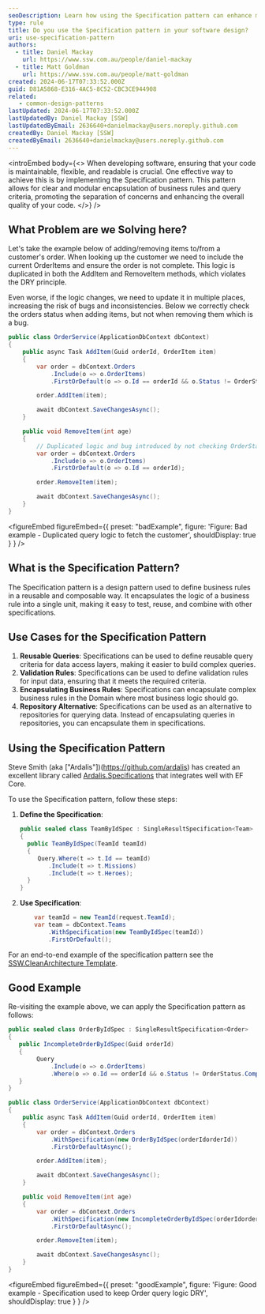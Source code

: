 ```yaml
---
seoDescription: Learn how using the Specification pattern can enhance maintainability, flexibility, and readability in software development.
type: rule
title: Do you use the Specification pattern in your software design?
uri: use-specification-pattern
authors:
  - title: Daniel Mackay
    url: https://www.ssw.com.au/people/daniel-mackay
  - title: Matt Goldman
    url: https://www.ssw.com.au/people/matt-goldman
created: 2024-06-17T07:33:52.000Z
guid: D81A5868-E316-4AC5-8C52-CBC3CE944908
related:
   - common-design-patterns
lastUpdated: 2024-06-17T07:33:52.000Z
lastUpdatedBy: Daniel Mackay [SSW]
lastUpdatedByEmail: 2636640+danielmackay@users.noreply.github.com
createdBy: Daniel Mackay [SSW]
createdByEmail: 2636640+danielmackay@users.noreply.github.com
---
```


<introEmbed
  body={<>
When developing software, ensuring that your code is maintainable, flexible, and readable is crucial. One effective way to achieve this is by implementing the Specification pattern. This pattern allows for clear and modular encapsulation of business rules and query criteria, promoting the separation of concerns and enhancing the overall quality of your code.
  </>}
/>
## What Problem are we Solving here?

Let's take the example below of adding/removing items to/from a customer's order.  When looking up the customer we need to include the current OrderItems and ensure the order is not complete.  This logic is duplicated in both the AddItem and RemoveItem methods, which violates the DRY principle.

Even worse, if the logic changes, we need to update it in multiple places, increasing the risk of bugs and inconsistencies.  Below we correctly check the orders status when adding items, but not when removing them which is a bug.

```csharp
public class OrderService(ApplicationDbContext dbContext)
{
    public async Task AddItem(Guid orderId, OrderItem item)
    {
        var order = dbContext.Orders
            .Include(o => o.OrderItems)
            .FirstOrDefault(o => o.Id == orderId && o.Status != OrderStatus.Complete);

        order.AddItem(item);

        await dbContext.SaveChangesAsync();
    }

    public void RemoveItem(int age)
    {
        // Duplicated logic and bug introduced by not checking OrderStatus
        var order = dbContext.Orders
            .Include(o => o.OrderItems)
            .FirstOrDefault(o => o.Id == orderId);

        order.RemoveItem(item);

        await dbContext.SaveChangesAsync();
    }
}
```

<figureEmbed figureEmbed={{
  preset: "badExample",
  figure: 'Figure: Bad example - Duplicated query logic to fetch the customer',
  shouldDisplay: true
} } />


## What is the Specification Pattern?

The Specification pattern is a design pattern used to define business rules in a reusable and composable way. It encapsulates the logic of a business rule into a single unit, making it easy to test, reuse, and combine with other specifications.

## Use Cases for the Specification Pattern

1. **Reusable Queries**: Specifications can be used to define reusable query criteria for data access layers, making it easier to build complex queries.
2. **Validation Rules**: Specifications can be used to define validation rules for input data, ensuring that it meets the required criteria.
3. **Encapsulating Business Rules**: Specifications can encapsulate complex business rules in the Domain where most business logic should go.
4. **Repository Alternative**: Specifications can be used as an alternative to repositories for querying data.  Instead of encapsulating queries in repositories, you can encapsulate them in specifications.

## Using the Specification Pattern

Steve Smith (aka ["Ardalis"])(<https://github.com/ardalis>) has created an excellent library called [Ardalis.Specifications](https://github.com/ardalis/Specification) that integrates well with EF Core.

To use the Specification pattern, follow these steps:

1. **Define the Specification**:

    ```csharp
   public sealed class TeamByIdSpec : SingleResultSpecification<Team>
   {
      public TeamByIdSpec(TeamId teamId)
      {
         Query.Where(t => t.Id == teamId)
            .Include(t => t.Missions)
            .Include(t => t.Heroes);
      }
   }
    ```

2. **Use Specification**:

    ```csharp
        var teamId = new TeamId(request.TeamId);
        var team = dbContext.Teams
            .WithSpecification(new TeamByIdSpec(teamId))
            .FirstOrDefault();
    ```

For an end-to-end example of the specification pattern see the [SSW.CleanArchitecture Template](https://github.com/SSWConsulting/SSW.CleanArchitecture).

## Good Example

Re-visiting the example above, we can apply the Specification pattern as follows:

```csharp
public sealed class OrderByIdSpec : SingleResultSpecification<Order>
{
   public IncompleteOrderByIdSpec(Guid orderId)
   {
        Query
            .Include(o => o.OrderItems)
            .Where(o => o.Id == orderId && o.Status != OrderStatus.Complete);
   }
}

public class OrderService(ApplicationDbContext dbContext)
{
    public async Task AddItem(Guid orderId, OrderItem item)
    {
        var order = dbContext.Orders
            .WithSpecification(new OrderByIdSpec(orderIdorderId))
            .FirstOrDefaultAsync();

        order.AddItem(item);

        await dbContext.SaveChangesAsync();
    }

    public void RemoveItem(int age)
    {
        var order = dbContext.Orders
            .WithSpecification(new IncompleteOrderByIdSpec(orderIdorderId))
            .FirstOrDefaultAsync();

        order.RemoveItem(item);

        await dbContext.SaveChangesAsync();
    }
}
```

<figureEmbed figureEmbed={{
  preset: "goodExample",
  figure: 'Figure: Good example - Specification used to keep Order query logic DRY',
  shouldDisplay: true
} } />
